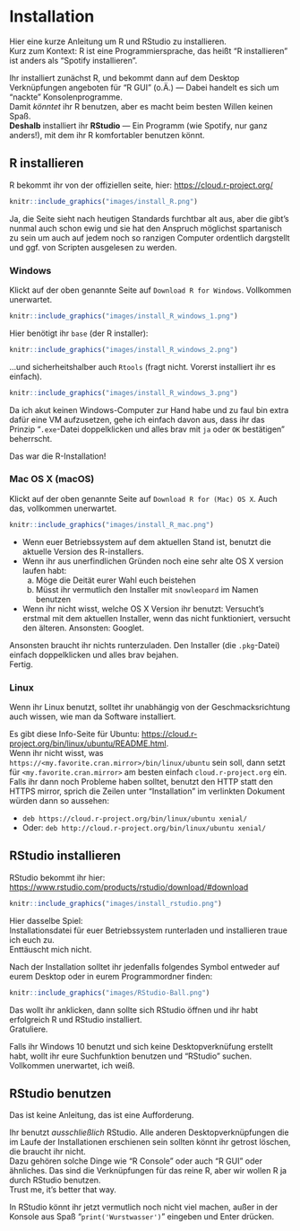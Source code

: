 # Installation

Hier eine kurze Anleitung um R und RStudio zu installieren.  
Kurz zum Kontext: R ist eine Programmiersprache, das heißt "R installieren" ist anders als "Spotify installieren".  

Ihr installiert zunächst R, und bekommt dann auf dem Desktop Verknüpfungen angeboten für "R GUI" (o.Ä.) — Dabei handelt es sich um "nackte" Konsolenprogramme.  
Damit *könntet* ihr R benutzen, aber es macht beim besten Willen keinen Spaß.  
**Deshalb** installiert ihr **RStudio** — Ein Programm (wie Spotify, nur ganz anders!), mit dem ihr R komfortabler benutzen könnt.

## R installieren

R bekommt ihr von der offiziellen seite, hier: <https://cloud.r-project.org/>

```r
knitr::include_graphics("images/install_R.png")
```

Ja, die Seite sieht nach heutigen Standards furchtbar alt aus, aber die gibt's nunmal auch schon ewig und sie hat den Anspruch möglichst spartanisch zu sein um auch auf jedem noch so ranzigen Computer ordentlich dargstellt und ggf. von Scripten ausgelesen zu werden. 

### Windows

Klickt auf der oben genannte Seite auf `Download R for Windows`. Vollkommen unerwartet.

```r
knitr::include_graphics("images/install_R_windows_1.png")
```

Hier benötigt ihr `base` (der R installer):

```r
knitr::include_graphics("images/install_R_windows_2.png")
```

…und sicherheitshalber auch `Rtools` (fragt nicht. Vorerst installiert ihr es einfach).  

```r
knitr::include_graphics("images/install_R_windows_3.png")
```

Da ich akut keinen Windows-Computer zur Hand habe und zu faul bin extra dafür eine VM aufzusetzen, gehe ich einfach davon aus, dass ihr das Prinzip "`.exe`-Datei doppelklicken und alles brav mit `ja` oder `OK` bestätigen" beherrscht.  

Das war die R-Installation!

### Mac OS X (macOS) {#mac}

Klickt auf der oben genannte Seite auf `Download R for (Mac) OS X`. Auch das, vollkommen unerwartet.

```r
knitr::include_graphics("images/install_R_mac.png")
```

- Wenn euer Betriebssystem auf dem aktuellen Stand ist, benutzt die aktuelle Version des R-installers.  
- Wenn ihr aus unerfindlichen Gründen noch eine sehr alte OS X version laufen habt:
    a) Möge die Deität eurer Wahl euch beistehen
    b) Müsst ihr vermutlich den Installer mit `snowleopard` im Namen  benutzen 
- Wenn ihr nicht wisst, welche OS X Version ihr benutzt: Versucht's erstmal mit dem aktuellen Installer, wenn das nicht funktioniert, versucht den älteren. Ansonsten: Googlet.

Ansonsten braucht ihr nichts runterzuladen. Den Installer (die `.pkg`-Datei) einfach doppelklicken und alles brav bejahen.  
Fertig.

### Linux

Wenn ihr Linux benutzt, solltet ihr unabhängig von der Geschmacksrichtung auch wissen, wie man da Software installiert.  

Es gibt diese Info-Seite für Ubuntu: <https://cloud.r-project.org/bin/linux/ubuntu/README.html>.  
Wenn ihr nicht wisst, was `https://<my.favorite.cran.mirror>/bin/linux/ubuntu` sein soll, dann setzt für `<my.favorite.cran.mirror>` am besten einfach `cloud.r-project.org` ein. Falls ihr dann noch Probleme haben solltet, benutzt den HTTP statt den HTTPS mirror, sprich die Zeilen unter "Installation" im verlinkten Dokument würden dann so aussehen:

- `deb https://cloud.r-project.org/bin/linux/ubuntu xenial/`
- Oder: `deb http://cloud.r-project.org/bin/linux/ubuntu xenial/`

## RStudio installieren

RStudio bekommt ihr hier: <https://www.rstudio.com/products/rstudio/download/#download>

```r
knitr::include_graphics("images/install_rstudio.png")
```

Hier dasselbe Spiel:  
Installationsdatei für euer Betriebssystem runterladen und installieren traue ich euch zu.  
Enttäuscht mich nicht.

Nach der Installation solltet ihr jedenfalls folgendes Symbol entweder auf eurem Desktop oder in eurem Programmordner finden:

```r
knitr::include_graphics("images/RStudio-Ball.png")
```

Das wollt ihr anklicken, dann sollte sich RStudio öffnen und ihr habt erfolgreich R und RStudio installiert.  
Gratuliere.

Falls ihr Windows 10 benutzt und sich keine Desktopverknüfung erstellt habt, wollt ihr eure Suchfunktion benutzen und "RStudio" suchen. Vollkommen unerwartet, ich weiß.  

## RStudio benutzen

Das ist keine Anleitung, das ist eine Aufforderung.  

Ihr benutzt *ausschließlich* RStudio. 
Alle anderen Desktopverknüpfungen die im Laufe der Installationen erschienen sein sollten könnt ihr getrost löschen, die braucht ihr nicht.  
Dazu gehören solche Dinge wie "R Console" oder auch "R GUI" oder ähnliches. Das sind die Verknüpfungen für das reine R, aber wir wollen R ja durch RStudio benutzen.  
Trust me, it's better that way.  

In RStudio könnt ihr jetzt vermutlich noch nicht viel machen, außer in der Konsole aus Spaß "`print('Wurstwasser')`" eingeben und Enter drücken.
